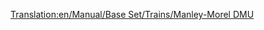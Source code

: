 [[Translation:en/Manual/Base Set/Trains/Manley-Morel DMU]]
{{de/Züge|Image=[[File:en/Manleymoreldmu.png]]
|Name=Manley-Morel DMU
|Kosten=£12,890 ($25.780)
|Geschwindigkeit=112 km/h (70 mph)
|Gewicht=32 t
|Leistung=608 PS (447 kW)
|Betriebskosten=£1,278 ($2.556)
|Entwurf=1957
|Betriebsdauer=12
|Platz=78 Passagiere
|Beschreibung=Die Manley-Morel DMU ist eine Diesel-Multi-Einheit (DMU) und besteht jeweils aus einer Zug- und Schublok und kann standardmäßig Passagiere transportieren.

Diese Züge sind wirklich nur für leichte Personenverkehr geeignet, da ihnen die Kraft fehlt mit einer größeren Anzahl von Waggons und schweren Gütern zurecht zu kommen. Natürlich könnte man zusätzliche Loks hinzufügen um die Leistung und Kapazität zu steigern jedoch wird sich dadurch die Maximalgeschwindigkeit von 112 km/h nicht erhöhen. Die bessere Lösung währe hier auf den Bau der [[de/Manual/Base Set/Trains/SH "125"|SH "125"]] im Jahre 1977 zu warten und diese zu verwenden.

Ein Wort der Warnung, wenn schnellere Züge auf ein großes Netzwerk gelangen, wird man feststellen, dass diese schwachen Züge den gesamten Betrieb stauen können. Man sollte also entweder von diesen Zügen weck auf bessere Modelle Aufrüsten (oder sie abgegrenzt auf separaten Strecken verwenden) oder man baut [[en/Community/Double-Tracks|Überholmöglichkeiten]].

Dieser Zug wird durch die [[de/Manual/Base Set/Trains/Dash|"Dash"]], die im Jahr 1984 eingeführt wird, überholt sein. da die [[de/Manual/Base Set/Trains/Dash|"Dash"]] 5 km/h schneller und 100 PS stärker ist als sie. - klingt nicht nach viel, aber man wird überrascht sein, wie schnell sie durchstartet!

|Reales-Leben=Das ist die Transport Tycoon Version der [https://www.wikipedia.org/wiki/ British Rail Class 101  Metro-Cammell Baureihe 101 DMU] (englisch), die als Teil der 1956 British Railways Modernisierung entworfen würde, um Dampflokomotiven auf lokalen und Semi-Express-Linien zu ersetzen. Sie ist ein Paradebeispiel für den allgemeinen Stil der DMUs in den späten 1950er und frühen 1960er Jahren. Unglaublicherweise sah man diese Züge (trotz der in TTD festgelegten "12-Jahre-Lebensdauer") bis 2003 noch immer in den britischen Landschaften herumgondeln.
}}